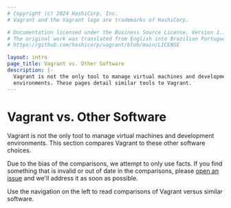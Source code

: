 ```yaml
---
# Copyright (c) 2024 HashiCorp, Inc.
# Vagrant and the Vagrant logo are trademarks of HashiCorp.

# Documentation licensed under the Business Source License, Version 1.1.
# The original work was translated from English into Brazilian Portuguese.
# https://github.com/hashicorp/vagrant/blob/main/LICENSE

layout: intro
page_title: Vagrant vs. Other Software
description: |-
  Vagrant is not the only tool to manage virtual machines and development
  environments. These pages detail similar tools to Vagrant.
---
```


# Vagrant vs. Other Software

Vagrant is not the only tool to manage virtual machines and development
environments. This section compares Vagrant to these other software choices.

Due to the bias of the comparisons, we attempt to only use facts. If you find
something that is invalid or out of date in the comparisons, please [open an
issue](https://github.com/hashicorp/vagrant/issues) and we'll address it as soon
as possible.

Use the navigation on the left to read comparisons of Vagrant versus similar
software.
